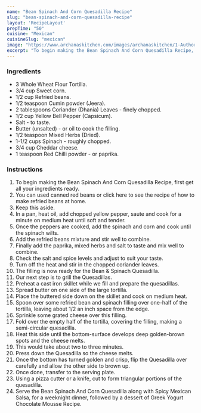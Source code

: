 ---
name: "Bean Spinach And Corn Quesadilla Recipe"
slug: "bean-spinach-and-corn-quesadilla-recipe"
layout: 'RecipeLayout'
prepTime: "50"
cuisine: "Mexican"
cuisineSlug: "mexican"
image: "https://www.archanaskitchen.com/images/archanaskitchen/1-Author/Anupama_Nagaraja/Bean_Spinach_And_Corn_Quesadilla.jpg"
excerpt: "To begin making the Bean Spinach And Corn Quesadilla Recipe, first get all your ingredients ready"
---

### Ingredients

- 3 Whole Wheat Flour Tortilla.
- 3/4 cup Sweet corn.
- 1/2 cup Refried beans.
- 1/2 teaspoon Cumin powder (Jeera).
- 2 tablespoons Coriander (Dhania) Leaves - finely chopped.
- 1/2 cup Yellow Bell Pepper (Capsicum).
- Salt - to taste.
- Butter (unsalted) - or oil to cook the filling.
- 1/2 teaspoon Mixed Herbs (Dried).
- 1-1/2 cups Spinach - roughly chopped.
- 3/4 cup Cheddar cheese.
- 1 teaspoon Red Chilli powder - or paprika.

### Instructions

1. To begin making the Bean Spinach And Corn Quesadilla Recipe, first get all your ingredients ready.
1. You can used canned red beans or click here to see the recipe of how to make refried beans at home.
1. Keep this aside.
1. In a pan, heat oil, add chopped yellow pepper, saute and cook for a minute on medium heat until soft and tender.
1. Once the peppers are cooked, add the spinach and corn and cook until the spinach wilts.
1. Add the refried beans mixture and stir well to combine.
1. Finally add the paprika, mixed herbs and salt to taste and  mix well to combine.
1. Check the salt and spice levels and adjust to suit your taste.
1. Turn off the heat and stir in the chopped coriander leaves.
1. The filling is now ready for the Bean & Spinach Quesadilla.
1. Our next step is to grill the Quesadillas.
1. Preheat a cast iron skillet while we fill and prepare the quesadillas.
1. Spread butter on one side of the large tortilla.
1. Place the buttered side down on the skillet and cook on medium heat.
1. Spoon over some refried bean and spinach filling over one-half of the tortilla, leaving about 1/2 an inch space from the edge.
1. Sprinkle some grated cheese over this filling.
1. Fold over the empty half of the tortilla, covering the filling, making a semi-circular quesadilla.
1. Heat this side until the bottom-surface develops deep golden-brown spots and the cheese melts.
1. This would take about two to three minutes.
1. Press down the Quesadilla so the cheese melts.
1. Once the bottom has turned golden and crisp, flip the Quesadilla over carefully and allow the other side to brown up.
1. Once done, transfer to the serving plate.
1. Using a pizza cutter or a knife, cut to form triangular portions of the quesadilla.
1. Serve the Bean Spinach And Corn Quesadilla along with Spicy Mexican Salsa, for a weeknight dinner, followed by a dessert of Greek Yogurt Chocolate Mousse Recipe.
